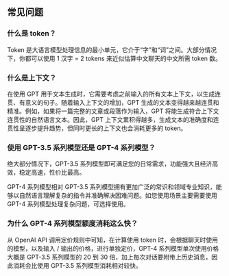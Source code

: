 ## 常见问题

### 什么是 token？

Token 是大语言模型处理信息的最小单元，它介于“字”和“词”之间。大部分情况下，你都可以使用 1 汉字 = 2 tokens 来近似估算中文聊天的中文所需 token 数。

### 什么是上下文？

在使用 GPT 用于文本生成时，它需要考虑之前输入的所有文本上下文，以生成连贯、有意义的句子。随着输入上下文的增加，GPT 生成的文本变得越来越连贯和精准。例如，如果将一篇完整的文章或段落作为输入，GPT 将能生成符合上下文连贯性的自然语言文本。因此，GPT 上下文累积得越多，生成文本的准确度和连贯性呈逐步提升趋势，但同时更长的上下文也会消耗更多的 token。

### 使用 GPT-3.5 系列模型还是 GPT-4 系列模型？

绝大部分情况下，GPT-3.5 系列模型即可满足您的日常需求，功能强大且经济高效，稳定高速，性价比最高。

GPT-4 系列模型相对 GPT-3.5 系列模型拥有更加广泛的常识和领域专业知识，能够以自然语言理解复杂的指令并准确解决困难问题。如您使用场景主要需要使用 GPT-4 系列模型处理复杂问题，可选择使用。

### 为什么 GPT-4 系列模型额度消耗这么快？

从 OpenAI API 调用定价规则中可知，在计算使用 token 时，会根据聊天时使用的模型，以及输入 / 输出的价格，进行单独定价，GPT-4 系列模型单次使用价格大概是 GPT-3.5 系列模型的 20 到 30 倍，加上每次对话要附带上历史消息，因此消耗会比使用 GPT-3.5 系列模型消耗相对较快。
